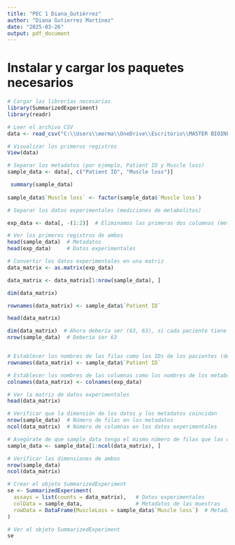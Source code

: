 ---
title: "PEC 1 Diana_Gutiérrez"
author: "Diana Gutierrez Martínez"
date: "2025-03-26"
output: pdf_document
---

# Instalar y cargar los paquetes necesarios

```{r}
# Cargar las librerías necesarias
library(SummarizedExperiment)
library(readr)

# Leer el archivo CSV
data <- read_csv("C:\\Users\\merma\\OneDrive\\Escritorio\\MASTER BIOINFORMATICA\\analisis de datos omicos\\human_cachexia.csv")

# Visualizar los primeros registros
View(data)

# Separar los metadatos (por ejemplo, Patient ID y Muscle loss)
sample_data <- data[, c("Patient ID", "Muscle loss")]

 summary(sample_data)
 
sample_data$`Muscle loss` <- factor(sample_data$`Muscle loss`)

# Separar los datos experimentales (mediciones de metabolitos)

exp_data <- data[, -(1:2)]  # Eliminamos las primeras dos columnas (metadatos)

# Ver los primeros registros de ambos
head(sample_data)  # Metadatos
head(exp_data)     # Datos experimentales

# Convertir los datos experimentales en una matriz
data_matrix <- as.matrix(exp_data)

data_matrix <- data_matrix[1:nrow(sample_data), ]

dim(data_matrix)

rownames(data_matrix) <- sample_data$`Patient ID`

head(data_matrix)

dim(data_matrix)  # Ahora debería ser (63, 63), si cada paciente tiene una fila de datos experimentales.
nrow(sample_data)  # Debería ser 63


# Establecer los nombres de las filas como los IDs de los pacientes (de la columna "Patient ID")
rownames(data_matrix) <- sample_data$`Patient ID`

# Establecer los nombres de las columnas como los nombres de los metabolitos
colnames(data_matrix) <- colnames(exp_data)

# Ver la matriz de datos experimentales
head(data_matrix)

# Verificar que la dimensión de los datos y los metadatos coincidan
nrow(sample_data)  # Número de filas en los metadatos
ncol(data_matrix)  # Número de columnas en los datos experimentales

# Asegúrate de que sample_data tenga el mismo número de filas que las columnas en data_matrix
sample_data <- sample_data[1:ncol(data_matrix), ]

# Verificar las dimensiones de ambos
nrow(sample_data)
ncol(data_matrix)

# Crear el objeto SummarizedExperiment
se <- SummarizedExperiment(
  assays = list(counts = data_matrix),   # Datos experimentales
  colData = sample_data,                 # Metadatos de las muestras
  rowData = DataFrame(MuscleLoss = sample_data$`Muscle loss`)  # Metadatos de las filas (muestras)
)

# Ver el objeto SummarizedExperiment
se

```

